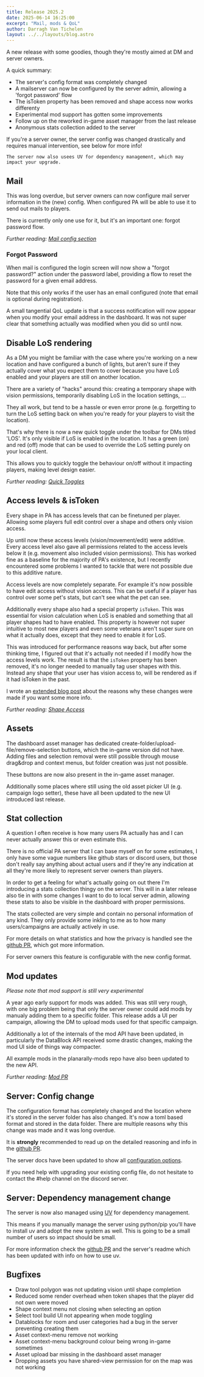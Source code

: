 ```yaml
---
title: Release 2025.2
date: 2025-06-14 16:25:00
excerpt: "Mail, mods & QoL"
author: Darragh Van Tichelen
layout: ../../layouts/blog.astro
---
```



A new release with some goodies, though they're mostly aimed at DM and server owners.

A quick summary:

- The server's config format was completely changed
- A mailserver can now be configured by the server admin, allowing a 'forgot password' flow
- The isToken property has been removed and shape access now works differenty
- Experimental mod support has gotten some improvements
- Follow up on the reworked in-game asset manager from the last release
- Anonymous stats collection added to the server

<Warning title="Server changes">
    If you're a server owner, the server config was changed drastically and requires manual intervention, see below for
    more info!

    The server now also usees UV for dependency management, which may impact your upgrade.

</Warning>

## Mail

This was long overdue, but server owners can now configure mail server information in the (new) config.
When configured PA will be able to use it to send out mails to players.

There is currently only one use for it, but it's an important one: forgot password flow.

_Further reading: [Mail config section](/server/management/configuration/#mail)_

### Forgot Password

When mail is configured the login screen will now show a "forgot password?" action under the password label,
providing a flow to reset the password for a given email address.

Note that this only works if the user has an email configured (note that email is optional during registration).

A small tangential QoL update is that a success notification will now appear when you modify your email address in the dashboard.
It was not super clear that something actually was modified when you did so until now.

## Disable LoS rendering

As a DM you might be familiar with the case where you're working on a new location and have configured a bunch of lights,
but aren't sure if they actually cover what you expect them to cover because you have LoS enabled and your players are still on another location.

There are a variety of "hacks" around this: creating a temporary shape with vision permissions, temporarily disabling LoS in the location settings, ...

They all work, but tend to be a hassle or even error prone (e.g. forgetting to turn the LoS setting back on when you're ready for your players to visit the location).

That's why there is now a new quick toggle under the toolbar for DMs titled 'LOS'.
It's only visible if LoS is enabled in the location.
It has a green (on) and red (off) mode that can be used to override the LoS setting purely on your local client.

This allows you to quickly toggle the behaviour on/off without it impacting players, making level design easier.

_Further reading: [Quick Toggles](/docs/tools/quick-toggles/)_

## Access levels & isToken

Every shape in PA has access levels that can be finetuned per player. Allowing some players full edit control over a shape and others only vision access.

Up until now these access levels (vision/movement/edit) were additive. Every access level also gave all permissions related to the access levels below it (e.g. movement also included vision permissions).
This has worked fine as a baseline for the majority of PA's existence, but I recently encountered some problems I wanted to tackle that were not possible due to this additive nature.

Access levels are now completely separate. For example it's now possible to have edit access without vision access. This can be useful if a player has control over some pet's stats, but can't see what the pet can see.

Additionally every shape also had a special property `isToken`. This was essential for vision calculation when LoS is enabled and something that all player shapes had to have enabled.
This property is however not super intuitive to most new players and even some veterans aren't super sure on what it actually does, except that they need to enable it for LoS.

This was introduced for performance reasons way back, but after some thinking time, I figured out that it's actually not needed if I modify how the access levels work.
The result is that the `isToken` property has been removed, it's no longer needed to manually tag user shapes with this.
Instead any shape that your user has vision access to, will be rendered as if it had isToken in the past.

I wrote an [extended blog post](https://www.planarally.io/blog/removing-is-token/) about the reasons why these changes were made if you want some more info.

_Further reading: [Shape Access](/docs/game/shapes/#access)_

## Assets

The dashboard asset manager has dedicated create-folder/upload-file/remove-selection buttons, which the in-game version did not have.
Adding files and selection removal were still possible through mouse drag&drop and context menus, but folder creation was just not possible.

These buttons are now also present in the in-game asset manager.

Additionally some places where still using the old asset picker UI (e.g. campaign logo setter), these have all been updated to the new UI introduced last release.

## Stat collection

A question I often receive is how many users PA actually has and I can never actually answer this or even estimate this.

There is no official PA server that I can base myself on for some estimates, I only have some vague numbers like github stars or discord users, but those don't really say anything about actual users and if they're any indication at all they're more likely to represent server owners than players.

In order to get a feeling for what's actually going on out there I'm introducing a stats collection thingy on the server.
This will in a later release also tie in with some changes I want to do to local server admin, allowing these stats to also be visible in the dashboard with proper permissions.

The stats collected are very simple and contain no personal information of any kind. They only provide some inkling to me as to how many users/campaigns are actually actively in use.

For more details on what statistics and how the privacy is handled see the [github PR](https://github.com/Kruptein/PlanarAlly/pull/1608), which got more information.

For server owners this feature is configurable with the new config format.

## Mod updates

_Please note that mod support is still very experimental_

A year ago early support for mods was added. This was still very rough, with one big problem being that only the server owner could add mods by manualy adding them to a specific folder.
This release adds a UI per campaign, allowing the DM to upload mods used for that specific campaign.

Additionally a lot of the internals of the mod API have been updated, in particularly the DataBlock API received some drastic changes, making the mod UI side of things way compacter.

All example mods in the planarally-mods repo have also been updated to the new API.

_Further reading: [Mod PR](https://github.com/Kruptein/PlanarAlly/pull/1583)_

## Server: Config change

The configuration format has completely changed and the location where it's stored in the server folder has also changed.
It's now a toml based format and stored in the data folder.
There are multiple reasons why this change was made and it was long overdue.

It is **strongly** recommended to read up on the detailed reasoning and info in the [github PR](https://github.com/Kruptein/PlanarAlly/pull/1574).

The server docs have been updated to show all [configuration options](/server/management/configuration/).

If you need help with upgrading your existing config file, do not hesitate to contact the #help channel on the discord server.

## Server: Dependency management change

The server is now also managed using [UV](https://docs.astral.sh/uv/) for dependency management.

This means if you manually manage the server using python/pip you'll have to install uv and adopt the new system as well.
This is going to be a small number of users so impact should be small.

For more information check the [github PR](https://github.com/Kruptein/PlanarAlly/pull/1550) and the server's readme which has been updated with info on how to use uv.

## Bugfixes

- Draw tool polygon was not updating vision until shape completion
- Reduced some render overhead when token shapes that the player did not own were moved
- Shape context menu not closing when selecting an option
- Select tool build UI not appearing when mode toggling
- Datablocks for room and user categories had a bug in the server preventing creating them
- Asset context-menu remove not working
- Asset context-menu background colour being wrong in-game sometimes
- Asset upload bar missing in the dashboard asset manager
- Dropping assets you have shared-view permission for on the map was not working
